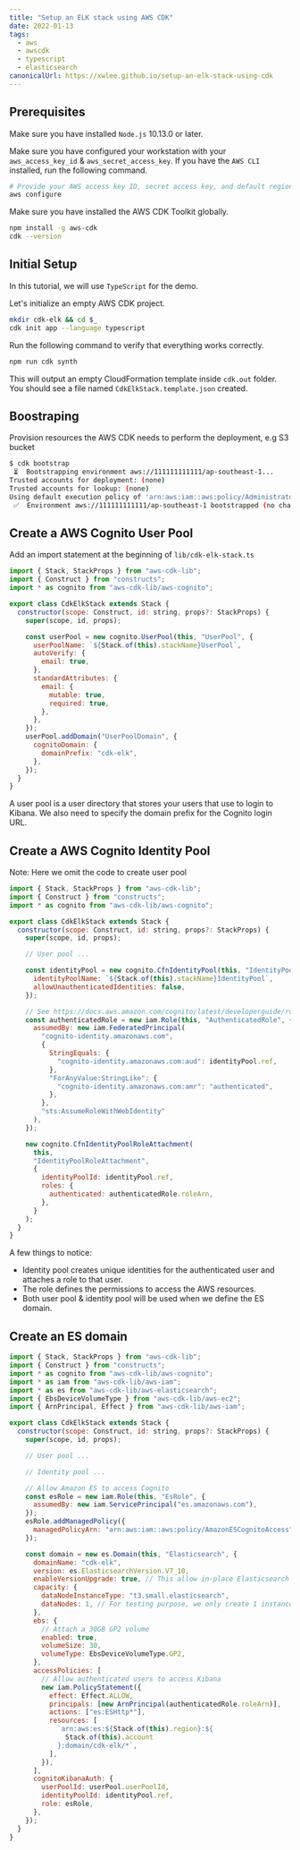 ```yaml
---
title: "Setup an ELK stack using AWS CDK"
date: 2022-01-13
tags:
  - aws
  - awscdk
  - typescript
  - elasticsearch
canonicalUrl: https://xwlee.github.io/setup-an-elk-stack-using-cdk
---
```


## Prerequisites

Make sure you have installed `Node.js` 10.13.0 or later.

Make sure you have configured your workstation with your `aws_access_key_id` & `aws_secret_access_key`. If you have the `AWS CLI` installed, run the following command.

```bash
# Provide your AWS access key ID, secret access key, and default region when prompted.
aws configure
```

Make sure you have installed the AWS CDK Toolkit globally.

```bash
npm install -g aws-cdk
cdk --version
```

## Initial Setup

In this tutorial, we will use `TypeScript` for the demo.

Let's initialize an empty AWS CDK project.

```bash
mkdir cdk-elk && cd $_
cdk init app --language typescript
```

Run the following command to verify that everything works correctly.

```bash
npm run cdk synth
```

This will output an empty CloudFormation template inside `cdk.out` folder. You should see a file named `CdkElkStack.template.json` created.

## Boostraping

Provision resources the AWS CDK needs to perform the deployment, e.g S3 bucket

```bash
$ cdk bootstrap
 ⏳  Bootstrapping environment aws://111111111111/ap-southeast-1...
Trusted accounts for deployment: (none)
Trusted accounts for lookup: (none)
Using default execution policy of 'arn:aws:iam::aws:policy/AdministratorAccess'. Pass '--cloudformation-execution-policies' to customize.
 ✅  Environment aws://111111111111/ap-southeast-1 bootstrapped (no changes).
```

## Create a AWS Cognito User Pool

Add an import statement at the beginning of `lib/cdk-elk-stack.ts`

```js {3,9-25}
import { Stack, StackProps } from "aws-cdk-lib";
import { Construct } from "constructs";
import * as cognito from "aws-cdk-lib/aws-cognito";

export class CdkElkStack extends Stack {
  constructor(scope: Construct, id: string, props?: StackProps) {
    super(scope, id, props);

    const userPool = new cognito.UserPool(this, "UserPool", {
      userPoolName: `${Stack.of(this).stackName}UserPool`,
      autoVerify: {
        email: true,
      },
      standardAttributes: {
        email: {
          mutable: true,
          required: true,
        },
      },
    });
    userPool.addDomain("UserPoolDomain", {
      cognitoDomain: {
        domainPrefix: "cdk-elk",
      },
    });
  }
}
```

A user pool is a user directory that stores your users that use to login to Kibana. We also need to specify the domain prefix for the Cognito login URL.

## Create a AWS Cognito Identity Pool

Note: Here we omit the code to create user pool

```js {11-41}
import { Stack, StackProps } from "aws-cdk-lib";
import { Construct } from "constructs";
import * as cognito from "aws-cdk-lib/aws-cognito";

export class CdkElkStack extends Stack {
  constructor(scope: Construct, id: string, props?: StackProps) {
    super(scope, id, props);

    // User pool ...

    const identityPool = new cognito.CfnIdentityPool(this, "IdentityPool", {
      identityPoolName: `${Stack.of(this).stackName}IdentityPool`,
      allowUnauthenticatedIdentities: false,
    });

    // See https://docs.aws.amazon.com/cognito/latest/developerguide/role-based-access-control.html
    const authenticatedRole = new iam.Role(this, "AuthenticatedRole", {
      assumedBy: new iam.FederatedPrincipal(
        "cognito-identity.amazonaws.com",
        {
          StringEquals: {
            "cognito-identity.amazonaws.com:aud": identityPool.ref,
          },
          "ForAnyValue:StringLike": {
            "cognito-identity.amazonaws.com:amr": "authenticated",
          },
        },
        "sts:AssumeRoleWithWebIdentity"
      ),
    });

    new cognito.CfnIdentityPoolRoleAttachment(
      this,
      "IdentityPoolRoleAttachment",
      {
        identityPoolId: identityPool.ref,
        roles: {
          authenticated: authenticatedRole.roleArn,
        },
      }
    );
  }
}
```

A few things to notice:

- Identity pool creates unique identities for the authenticated user and attaches a role to that user.
- The role defines the permissions to access the AWS resources.
- Both user pool & identity pool will be used when we define the ES domain.

## Create an ES domain

```js {4-7,17-57}
import { Stack, StackProps } from "aws-cdk-lib";
import { Construct } from "constructs";
import * as cognito from "aws-cdk-lib/aws-cognito";
import * as iam from "aws-cdk-lib/aws-iam";
import * as es from "aws-cdk-lib/aws-elasticsearch";
import { EbsDeviceVolumeType } from "aws-cdk-lib/aws-ec2";
import { ArnPrincipal, Effect } from "aws-cdk-lib/aws-iam";

export class CdkElkStack extends Stack {
  constructor(scope: Construct, id: string, props?: StackProps) {
    super(scope, id, props);

    // User pool ...

    // Identity pool ...

    // Allow Amazon ES to access Cognito
    const esRole = new iam.Role(this, "EsRole", {
      assumedBy: new iam.ServicePrincipal("es.amazonaws.com"),
    });
    esRole.addManagedPolicy({
      managedPolicyArn: "arn:aws:iam::aws:policy/AmazonESCognitoAccess",
    });

    const domain = new es.Domain(this, "Elasticsearch", {
      domainName: "cdk-elk",
      version: es.ElasticsearchVersion.V7_10,
      enableVersionUpgrade: true, // This allow in-place Elasticsearch version upgrade
      capacity: {
        dataNodeInstanceType: "t3.small.elasticsearch",
        dataNodes: 1, // For testing purpose, we only create 1 instance
      },
      ebs: {
        // Attach a 30GB GP2 volume
        enabled: true,
        volumeSize: 30,
        volumeType: EbsDeviceVolumeType.GP2,
      },
      accessPolicies: [
        // Allow authenticated users to access Kibana
        new iam.PolicyStatement({
          effect: Effect.ALLOW,
          principals: [new ArnPrincipal(authenticatedRole.roleArn)],
          actions: ["es:ESHttp*"],
          resources: [
            `arn:aws:es:${Stack.of(this).region}:${
              Stack.of(this).account
            }:domain/cdk-elk/*`,
          ],
        }),
      ],
      cognitoKibanaAuth: {
        userPoolId: userPool.userPoolId,
        identityPoolId: identityPool.ref,
        role: esRole,
      },
    });
  }
}
```
